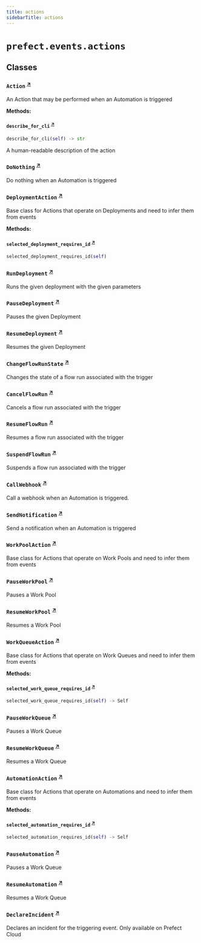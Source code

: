 ```yaml
---
title: actions
sidebarTitle: actions
---
```


# `prefect.events.actions`

## Classes

### `Action` <sup><a href="https://github.com/PrefectHQ/prefect/blob/main/src/prefect/events/actions.py#L12" target="_blank">↗</a></sup>


An Action that may be performed when an Automation is triggered


**Methods:**

#### `describe_for_cli` <sup><a href="https://github.com/PrefectHQ/prefect/blob/main/src/prefect/events/actions.py#L17" target="_blank">↗</a></sup>

```python
describe_for_cli(self) -> str
```

A human-readable description of the action


### `DoNothing` <sup><a href="https://github.com/PrefectHQ/prefect/blob/main/src/prefect/events/actions.py#L22" target="_blank">↗</a></sup>


Do nothing when an Automation is triggered


### `DeploymentAction` <sup><a href="https://github.com/PrefectHQ/prefect/blob/main/src/prefect/events/actions.py#L28" target="_blank">↗</a></sup>


Base class for Actions that operate on Deployments and need to infer them from
events


**Methods:**

#### `selected_deployment_requires_id` <sup><a href="https://github.com/PrefectHQ/prefect/blob/main/src/prefect/events/actions.py#L47" target="_blank">↗</a></sup>

```python
selected_deployment_requires_id(self)
```

### `RunDeployment` <sup><a href="https://github.com/PrefectHQ/prefect/blob/main/src/prefect/events/actions.py#L58" target="_blank">↗</a></sup>


Runs the given deployment with the given parameters


### `PauseDeployment` <sup><a href="https://github.com/PrefectHQ/prefect/blob/main/src/prefect/events/actions.py#L79" target="_blank">↗</a></sup>


Pauses the given Deployment


### `ResumeDeployment` <sup><a href="https://github.com/PrefectHQ/prefect/blob/main/src/prefect/events/actions.py#L85" target="_blank">↗</a></sup>


Resumes the given Deployment


### `ChangeFlowRunState` <sup><a href="https://github.com/PrefectHQ/prefect/blob/main/src/prefect/events/actions.py#L91" target="_blank">↗</a></sup>


Changes the state of a flow run associated with the trigger


### `CancelFlowRun` <sup><a href="https://github.com/PrefectHQ/prefect/blob/main/src/prefect/events/actions.py#L110" target="_blank">↗</a></sup>


Cancels a flow run associated with the trigger


### `ResumeFlowRun` <sup><a href="https://github.com/PrefectHQ/prefect/blob/main/src/prefect/events/actions.py#L116" target="_blank">↗</a></sup>


Resumes a flow run associated with the trigger


### `SuspendFlowRun` <sup><a href="https://github.com/PrefectHQ/prefect/blob/main/src/prefect/events/actions.py#L122" target="_blank">↗</a></sup>


Suspends a flow run associated with the trigger


### `CallWebhook` <sup><a href="https://github.com/PrefectHQ/prefect/blob/main/src/prefect/events/actions.py#L128" target="_blank">↗</a></sup>


Call a webhook when an Automation is triggered.


### `SendNotification` <sup><a href="https://github.com/PrefectHQ/prefect/blob/main/src/prefect/events/actions.py#L141" target="_blank">↗</a></sup>


Send a notification when an Automation is triggered


### `WorkPoolAction` <sup><a href="https://github.com/PrefectHQ/prefect/blob/main/src/prefect/events/actions.py#L152" target="_blank">↗</a></sup>


Base class for Actions that operate on Work Pools and need to infer them from
events


### `PauseWorkPool` <sup><a href="https://github.com/PrefectHQ/prefect/blob/main/src/prefect/events/actions.py#L172" target="_blank">↗</a></sup>


Pauses a Work Pool


### `ResumeWorkPool` <sup><a href="https://github.com/PrefectHQ/prefect/blob/main/src/prefect/events/actions.py#L178" target="_blank">↗</a></sup>


Resumes a Work Pool


### `WorkQueueAction` <sup><a href="https://github.com/PrefectHQ/prefect/blob/main/src/prefect/events/actions.py#L184" target="_blank">↗</a></sup>


Base class for Actions that operate on Work Queues and need to infer them from
events


**Methods:**

#### `selected_work_queue_requires_id` <sup><a href="https://github.com/PrefectHQ/prefect/blob/main/src/prefect/events/actions.py#L203" target="_blank">↗</a></sup>

```python
selected_work_queue_requires_id(self) -> Self
```

### `PauseWorkQueue` <sup><a href="https://github.com/PrefectHQ/prefect/blob/main/src/prefect/events/actions.py#L214" target="_blank">↗</a></sup>


Pauses a Work Queue


### `ResumeWorkQueue` <sup><a href="https://github.com/PrefectHQ/prefect/blob/main/src/prefect/events/actions.py#L220" target="_blank">↗</a></sup>


Resumes a Work Queue


### `AutomationAction` <sup><a href="https://github.com/PrefectHQ/prefect/blob/main/src/prefect/events/actions.py#L226" target="_blank">↗</a></sup>


Base class for Actions that operate on Automations and need to infer them from
events


**Methods:**

#### `selected_automation_requires_id` <sup><a href="https://github.com/PrefectHQ/prefect/blob/main/src/prefect/events/actions.py#L245" target="_blank">↗</a></sup>

```python
selected_automation_requires_id(self) -> Self
```

### `PauseAutomation` <sup><a href="https://github.com/PrefectHQ/prefect/blob/main/src/prefect/events/actions.py#L256" target="_blank">↗</a></sup>


Pauses a Work Queue


### `ResumeAutomation` <sup><a href="https://github.com/PrefectHQ/prefect/blob/main/src/prefect/events/actions.py#L262" target="_blank">↗</a></sup>


Resumes a Work Queue


### `DeclareIncident` <sup><a href="https://github.com/PrefectHQ/prefect/blob/main/src/prefect/events/actions.py#L268" target="_blank">↗</a></sup>


Declares an incident for the triggering event.  Only available on Prefect Cloud

